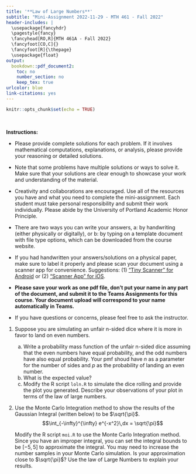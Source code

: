 ---
title: '**Law of Large Numbers**'
subtitle: "Mini-Assignment 2022-11-29 - MTH 461 - Fall 2022"
header-includes: |
  \usepackage{fancyhdr}
  \pagestyle{fancy}
  \fancyhead[RO,R]{MTH 461A - Fall 2022}
  \fancyfoot[CO,C]{}
  \fancyfoot[R]{\thepage}
  \usepackage{float}
output:
  bookdown::pdf_document2:
    toc: no
    number_section: no
    keep_tex: true
urlcolor: blue
link-citations: yes
---

```{r setup, include=FALSE}
knitr::opts_chunk$set(echo = TRUE)
```

\

**Instructions:**
 
 * Please provide complete solutions for each problem. If it involves mathematical computations, explanations, or analysis, please provide your reasoning or detailed solutions.
 
 * Note that some problems have multiple solutions or ways to solve it. Make sure that your solutions are clear enough to showcase your work and understanding of the material.
 
 * Creativity and collaborations are encouraged. Use all of the resources you have and what you need to complete the mini-assignment. Each student must take personal responsibility and submit their work individually. Please abide by the University of Portland Academic Honor Principle.
 
 * There are two ways you can write your answers, a: by handwriting (either physically or digitally), or b: by typing on a template document with file type options, which can be downloaded from the course website.
 
 * If you had handwritten your answers/solutions on a physical paper, make sure to label it properly and please scan your document using a scanner app for convenience. Suggestions: (1) ["Tiny Scanner" for Android](https://play.google.com/store/apps/details?id=com.appxy.tinyscanner&hl=en_US&gl=US){target="_blank"} or (2) ["Scanner App" for iOS](https://apps.apple.com/us/app/scanner-app-scan-pdf-document/id595563753){target="_blank"}.
 
 * **Please save your work as one pdf file, don't put your name in any part of the document, and submit it to the Teams Assignments for this course. Your document upload will correspond to your name automatically in Teams.**
 
 * If you have questions or concerns, please feel free to ask the instructor.

\newpage
  
1. Suppose you are simulating an unfair n-sided dice where it is more in favor to land on even numbers.

    a. Write a probability mass function of the unfair n-sided dice assuming that the even numbers have equal probability, and the odd numbers have also equal probability. Your pmf shoud have $n$ as a parameter for the number of sides and $p$ as the probability of landing an even number.
    b. What is the expected value?
    c. Modify the R script `loln.R` to simulate the dice rolling and provide the plot you generated. Describe your observations of your plot in terms of the law of large numbers.

2.  Use the Monte Carlo Integration method to show the results of the Gaussian Integral (written below) to be $\sqrt{\pi}$.
$$\int_{-\infty}^{\infty} e^{-x^2}\,dx = \sqrt{\pi}$$

    Modify the R script `moi.R` to use the Monte Carlo Integration method. Since you have an improper integral, you can set the integral bounds to be $[-5,5]$ to approximate the integral. You may need to increase the number samples in your Monte Carlo simulation. Is your approximation close to $\sqrt{\pi}$? Use the law of Large Numbers to explain your results.
    